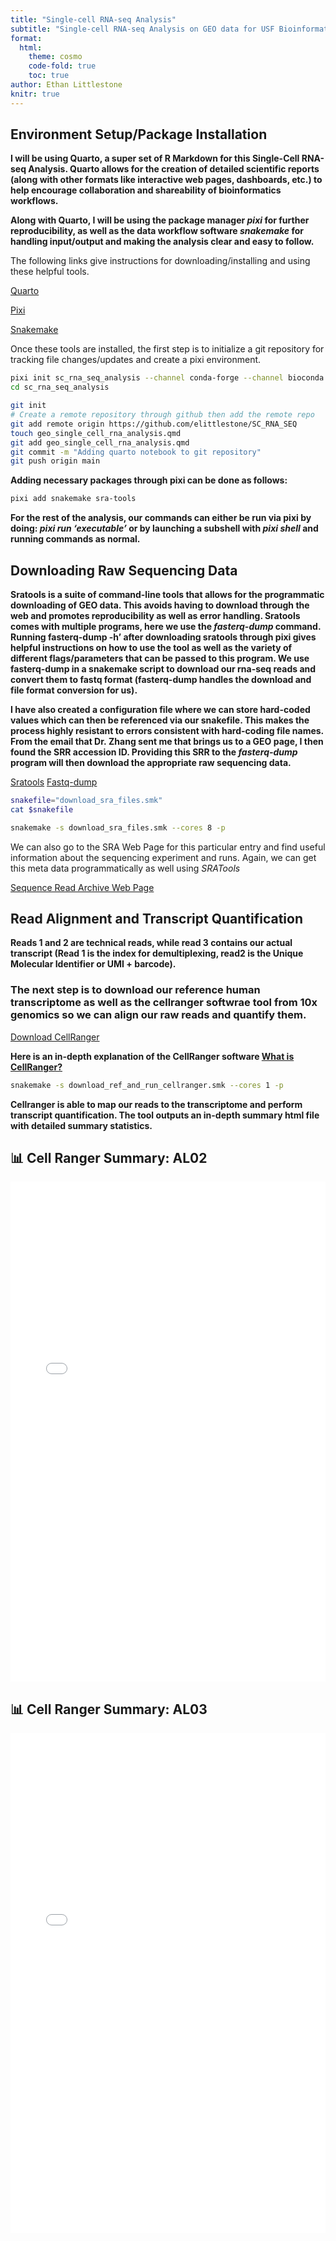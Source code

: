 ```yaml
---
title: "Single-cell RNA-seq Analysis"
subtitle: "Single-cell RNA-seq Analysis on GEO data for USF Bioinformatician Role"
format: 
  html:
    theme: cosmo
    code-fold: true
    toc: true
author: Ethan Littlestone
knitr: true
---
```


## Environment Setup/Package Installation

**I will be using Quarto, a super set of R Markdown for this Single-Cell RNA-seq Analysis. Quarto allows for the creation of detailed scientific reports (along with other formats like interactive web pages, dashboards, etc.) to help encourage collaboration and shareability of bioinformatics workflows.**

**Along with Quarto, I will be using the package manager *pixi* for further reproducibility, as well as the data workflow software *snakemake* for handling input/output and making the analysis clear and easy to follow.**

The following links give instructions for downloading/installing and using these helpful tools. 

[Quarto](https://quarto.org/docs/get-started/)

[Pixi](https://pixi.sh/latest/getting_started/)

[Snakemake](https://snakemake.readthedocs.io/en/stable/)

Once these tools are installed, the first step is to initialize a git repository for tracking file changes/updates and create a pixi environment.

```bash
pixi init sc_rna_seq_analysis --channel conda-forge --channel bioconda
cd sc_rna_seq_analysis

git init
# Create a remote repository through github then add the remote repo
git add remote origin https://github.com/elittlestone/SC_RNA_SEQ
touch geo_single_cell_rna_analysis.qmd
git add geo_single_cell_rna_analysis.qmd
git commit -m "Adding quarto notebook to git repository"
git push origin main
```

**Adding necessary packages through pixi can be done as follows:**

```bash
pixi add snakemake sra-tools
```

**For the rest of the analysis, our commands can either be run via pixi by doing: *pixi run 'executable'* or by launching a subshell with *pixi shell* and running commands as normal.**


## Downloading Raw Sequencing Data

**Sratools is a suite of command-line tools that allows for the programmatic downloading of GEO data. This avoids having to download through the web and promotes reproducibility as well as error handling. Sratools comes with multiple programs, here we use the *fasterq-dump* command. Running fasterq-dump -h' after downloading sratools through pixi gives helpful instructions on how to use the tool as well as the variety of different flags/parameters that can be passed to this program. We use fasterq-dump in a snakemake script to download our rna-seq reads and convert them to fastq format (fasterq-dump handles the download and file format conversion for us).**


**I have also created a configuration file where we can store hard-coded values which can then be referenced via our snakefile. This makes the process highly resistant to errors consistent with hard-coding file names. From the email that Dr. Zhang sent me that brings us to a GEO page, I then found the SRR accession ID. Providing this SRR to the *fasterq-dump* program will then download the appropriate raw sequencing data.**

[Sratools](https://github.com/ncbi/sra-tools)
[Fastq-dump](https://rnnh.github.io/bioinfo-notebook/docs/fastq-dump.html)


```bash
snakefile="download_sra_files.smk"
cat $snakefile
```

```bash
snakemake -s download_sra_files.smk --cores 8 -p 
```

We can also go to the SRA Web Page for this particular entry and find useful information about the sequencing experiment and runs. Again, we can get this meta data programmatically as well using *SRATools*

[Sequence Read Archive Web Page](https://trace.ncbi.nlm.nih.gov/Traces/?view=run_browser&page_size=10&acc=SRR30255722&display=metadata)

## Read Alignment and Transcript Quantification 

**Reads 1 and 2 are technical reads, while read 3 contains our actual transcript (Read 1 is the index for demultiplexing, read2 is the Unique Molecular Identifier or UMI + barcode).**

### The next step is to download our reference human transcriptome as well as the cellranger softwrae tool from 10x genomics so we can align our raw reads and quantify them. 

[Download CellRanger](https://www.10xgenomics.com/support/software/cell-ranger/downloads#download-links)

**Here is an in-depth explanation of the CellRanger software [What is CellRanger?](https://www.scdiscoveries.com/blog/knowledge/cellranger/#what-it-is)**

```bash
snakemake -s download_ref_and_run_cellranger.smk --cores 1 -p
```

**Cellranger is able to map our reads to the transcriptome and perform transcript quantification. The tool outputs an in-depth summary html file with detailed summary statistics.**

## 📊 Cell Ranger Summary: AL02

<iframe src="AL02_web_summary.html" width="100%" height="800px" style="border:none;"></iframe>

## 📊 Cell Ranger Summary: AL03

<iframe src="AL03_web_summary.html" width="100%" height="800px" style="border:none;"></iframe>

